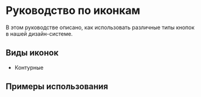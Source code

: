 
<Meta title="Components/Icon/Руководство" />

# Руководство по иконкам

В этом руководстве описано, как использовать различные типы кнопок в нашей дизайн-системе.

## Виды иконок

- Контурные

## Примеры использования

<Canvas of={IconStories.CustomSize} />
